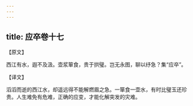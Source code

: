 ```yaml
---
---
---
```

title: 应卒卷十七
---



【原文】

西江有水，遐不及汲。壶浆箪食，贵于拱璧。岂无永图，聊以纾急？集“应卒”。

【译文】

滔滔而逝的西江水，却遥远得不能解燃眉之急。一箪食一壶水，有时比璧玉还珍贵。人生难免有危难，正确的应变，才能化解突发的灾难。